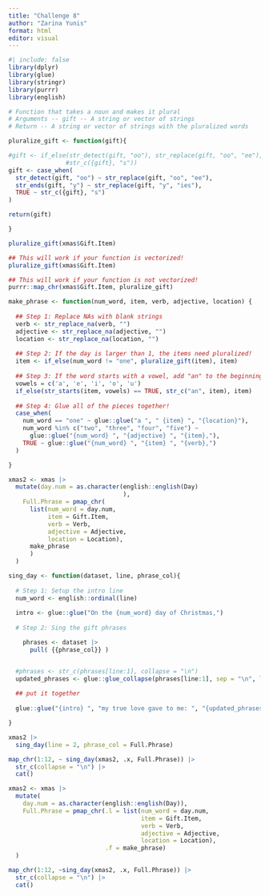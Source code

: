 ```yaml
---
title: "Challenge 8"
author: "Zarina Yunis"
format: html
editor: visual
---
```


```r
#| include: false
library(dplyr)
library(glue)
library(stringr)
library(purrr)
library(english)
```

```r
# Function that takes a noun and makes it plural
# Arguments -- gift -- A string or vector of strings
# Return -- A string or vector of strings with the pluralized words

pluralize_gift <- function(gift){

#gift <- if_else(str_detect(gift, "oo"), str_replace(gift, "oo", "ee"), 
                #str_c({gift}, "s"))
gift <- case_when(
  str_detect(gift, "oo") ~ str_replace(gift, "oo", "ee"),
  str_ends(gift, "y") ~ str_replace(gift, "y", "ies"),
  TRUE ~ str_c({gift}, "s")
)

return(gift)

}

pluralize_gift(xmas$Gift.Item)
```

```r
## This will work if your function is vectorized!
pluralize_gift(xmas$Gift.Item)

## This will work if your function is not vectorized!
purrr::map_chr(xmas$Gift.Item, pluralize_gift)
```

```r
make_phrase <- function(num_word, item, verb, adjective, location) {
  
  ## Step 1: Replace NAs with blank strings
  verb <- str_replace_na(verb, "")
  adjective <- str_replace_na(adjective, "")
  location <- str_replace_na(location, "")
  
  ## Step 2: If the day is larger than 1, the items need pluralized!
  item <- if_else(num_word != "one", pluralize_gift(item), item)
  
  ## Step 3: If the word starts with a vowel, add "an" to the beginning
  vowels = c('a', 'e', 'i', 'o', 'u')
  if_else(str_starts(item, vowels) == TRUE, str_c("an", item), item)
  
  ## Step 4: Glue all of the pieces together! 
  case_when(
    num_word == "one" ~ glue::glue("a ", " {item} ", "{location}"),
    num_word %in% c("two", "three", "four", "five") ~ 
      glue::glue("{num_word} ", "{adjective} ", "{item},"),
    TRUE ~ glue::glue("{num_word} ", "{item} ", "{verb},")
  )

}
```

```r
xmas2 <- xmas |> 
  mutate(day.num = as.character(english::english(Day)
                                ), 
    Full.Phrase = pmap_chr(
      list(num_word = day.num,
           item = Gift.Item,
           verb = Verb,
           adjective = Adjective,
           location = Location),
      make_phrase
      )
  )
```

```r
sing_day <- function(dataset, line, phrase_col){
  
  # Step 1: Setup the intro line
  num_word <- english::ordinal(line)
  
  intro <- glue::glue("On the {num_word} day of Christmas,")
  
  # Step 2: Sing the gift phrases

    phrases <- dataset |>
      pull( {{phrase_col}} )


  #phrases <- str_c(phrases[line:1], collapse = "\n")
  updated_phrases <- glue::glue_collapse(phrases[line:1], sep = "\n", last = " and \n")
    
  ## put it together
    
  glue::glue("{intro} ", "my true love gave to me: ", "{updated_phrases}")

}
```

```r
xmas2 |>
  sing_day(line = 2, phrase_col = Full.Phrase)

map_chr(1:12, ~ sing_day(xmas2, .x, Full.Phrase)) |>
  str_c(collapse = "\n") |>
  cat()
```

```r
xmas2 <- xmas |>
  mutate(
    day.num = as.character(english::english(Day)), 
    Full.Phrase = pmap_chr(.l = list(num_word = day.num, 
                                     item = Gift.Item, 
                                     verb = Verb, 
                                     adjective = Adjective, 
                                     location = Location), 
                           .f = make_phrase)
  )

map_chr(1:12, ~sing_day(xmas2, .x, Full.Phrase)) |>
  str_c(collapse = "\n") |>
  cat()
```
